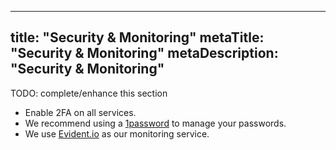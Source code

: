 
---
title: "Security & Monitoring"
metaTitle: "Security & Monitoring"
metaDescription: "Security & Monitoring"
---

TODO: complete/enhance this section

- Enable 2FA on all services.
- We recommend using a [1password](https://1password.com/) to manage your passwords.
- We use [Evident.io](https://evident.io/) as our monitoring service.
